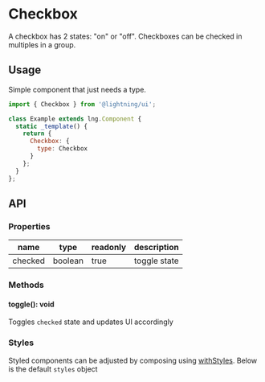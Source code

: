 
# Checkbox

A checkbox has 2 states: "on" or "off". Checkboxes can be checked in multiples in a group.

## Usage

Simple component that just needs a type.

```js
import { Checkbox } from '@lightning/ui';

class Example extends lng.Component {
  static _template() {
    return {
      Checkbox: {
        type: Checkbox
      }
    };
  }
};
```

<Canvas>
  <Story id="elements-checkbox--basic" />
</Canvas>

## API

### Properties

name|type|readonly|description
--|--|--|--
checked|boolean|true|toggle state

### Methods

#### toggle(): void

Toggles `checked` state and updates UI accordingly

### Styles

Styled components can be adjusted by composing using [withStyles](?path=/docs/mixins-withstyles--basic). Below is the default `styles` object

<Theme theme={Checkbox.styles} />
